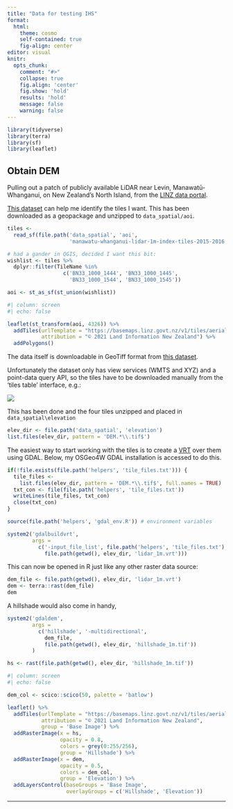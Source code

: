 ```yaml
---
title: "Data for testing IHS"
format: 
  html:
    theme: cosmo
    self-contained: true
    fig-align: center
editor: visual
knitr:
  opts_chunk:
    comment: "#>"
    collapse: true
    fig.align: 'center'
    fig.show: 'hold'
    results: 'hold'
    message: false
    warning: false
---
```


```r
library(tidyverse)
library(terra)
library(sf)
library(leaflet)

```

## Obtain DEM

Pulling out a patch of publicly available LiDAR near Levin, Manawatū-Whanganui, on New Zealand's North Island, from the [LINZ data portal](https://data.linz.govt.nz).

[This dataset](https://data.linz.govt.nz/layer/102477-manawatu-whanganui-lidar-1m-index-tiles-2015-2016/) can help me identify the tiles I want. This has been downloaded as a geopackage and unzipped to `data_spatial/aoi`.

```r
tiles <- 
  read_sf(file.path('data_spatial', 'aoi',
                    'manawatu-whanganui-lidar-1m-index-tiles-2015-2016.gpkg'))

# had a gander in QGIS, decided I want this bit:
wishlist <- tiles %>% 
  dplyr::filter(TileName %in% 
                  c('BN33_1000_1444', 'BN33_1000_1445',
                    'BN33_1000_1544', 'BN33_1000_1545'))

aoi <- st_as_sf(st_union(wishlist))
```

```r
#| column: screen
#| echo: false

leaflet(st_transform(aoi, 4326)) %>%
  addTiles(urlTemplate = "https://basemaps.linz.govt.nz/v1/tiles/aerial/WebMercatorQuad/{z}/{x}/{y}.webp?api=c01gasx5z7qptvpjrc85ysfjzbj",
           attribution = "© 2021 Land Information New Zealand") %>% 
  addPolygons()
```

The data itself is downloadable in GeoTiff format from [this dataset](https://data.linz.govt.nz/layer/102475-manawatu-whanganui-lidar-1m-dem-2015-2016/).

Unfortunately the dataset only has view services (WMTS and XYZ) and a point-data query API, so the tiles have to be downloaded manually from the 'tiles table' interface, e.g.:

![](figures/linz-fig-01.png){fig-alt="screen capture showing how to download data tiles from LINZ" fig-align="center"}

This has been done and the four tiles unzipped and placed in `data_spatial\elevation`

```r
elev_dir <- file.path('data_spatial', 'elevation')
list.files(elev_dir, pattern = 'DEM.*\\.tif$')
```

The easiest way to start working with the tiles is to create a [VRT](https://gdal.org/drivers/raster/vrt.html) over them using GDAL. Below, my OSGeo4W GDAL installation is accessed to do this.

```r
if(!file.exists(file.path('helpers', 'tile_files.txt'))) {
  tile_files <- 
    list.files(elev_dir, pattern = 'DEM.*\\.tif$', full.names = TRUE) 
  txt_con <- file(file.path('helpers', 'tile_files.txt'))
  writeLines(tile_files, txt_con)
  close(txt_con)
}

source(file.path('helpers', 'gdal_env.R')) # environment variables

system2('gdalbuildvrt',
        args =
          c('-input_file_list', file.path('helpers', 'tile_files.txt'),
            file.path(getwd(), elev_dir, 'lidar_1m.vrt')))

```

This can now be opened in R just like any other raster data source:

```r
dem_file <- file.path(getwd(), elev_dir, 'lidar_1m.vrt')
dem <- terra::rast(dem_file)
dem
```

A hillshade would also come in handy,

```r
system2('gdaldem',
        args =
          c('hillshade', '-multidirectional', 
            dem_file, 
            file.path(getwd(), elev_dir, 'hillshade_1m.tif'))
        )

hs <- rast(file.path(getwd(), elev_dir, 'hillshade_1m.tif'))
```

```r
#| column: screen
#| echo: false

dem_col <- scico::scico(50, palette = 'batlow')

leaflet() %>%
  addTiles(urlTemplate = "https://basemaps.linz.govt.nz/v1/tiles/aerial/WebMercatorQuad/{z}/{x}/{y}.webp?api=c01gasx5z7qptvpjrc85ysfjzbj",
           attribution = "© 2021 Land Information New Zealand",
           group = 'Base Image') %>% 
  addRasterImage(x = hs, 
                 opacity = 0.8, 
                 colors = grey(0:255/256),
                 group = 'Hillshade') %>% 
  addRasterImage(x = dem, 
                 opacity = 0.5, 
                 colors = dem_col,
                 group = 'Elevation') %>% 
  addLayersControl(baseGroups = 'Base Image',
                   overlayGroups = c('Hillshade', 'Elevation'))
```

------------------------------------------------------------------------
